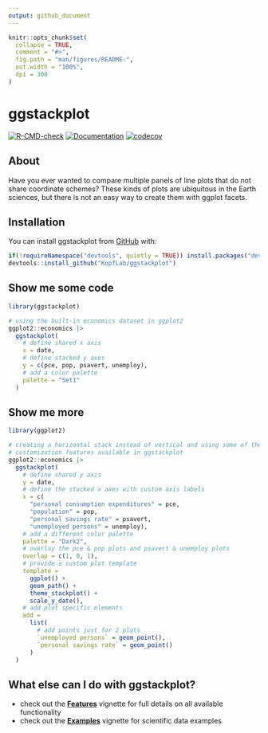 ```yaml
---
output: github_document
---
```


<!-- README.md is generated from README.Rmd. Please edit that file -->

```r
knitr::opts_chunk$set(
  collapse = TRUE,
  comment = "#>",
  fig.path = "man/figures/README-",
  out.width = "100%",
  dpi = 300
)
```

# ggstackplot

<!-- badges: start -->
[![R-CMD-check](https://github.com/KopfLab/ggstackplot/actions/workflows/R-CMD-check.yaml/badge.svg)](https://github.com/KopfLab/ggstackplot/actions/workflows/R-CMD-check.yaml)
[![Documentation](https://img.shields.io/badge/docs-online-green.svg)](https://ggstackplot.kopflab.org/)
[![codecov](https://codecov.io/gh/kopflab/ggstackplot/branch/main/graph/badge.svg?token=SN0YDIJ6Y6)](https://app.codecov.io/gh/kopflab/ggstackplot)
<!-- badges: end -->

## About

Have you ever wanted to compare multiple panels of line plots that do not share coordinate schemes? These kinds of plots are ubiquitous in the Earth sciences, but there is not an easy way to create them with ggplot facets.

## Installation

You can install ggstackplot from [GitHub](https://github.com/) with:

```r
if(!requireNamespace("devtools", quietly = TRUE)) install.packages("devtools")
devtools::install_github("KopfLab/ggstackplot")
```

## Show me some code

```r
library(ggstackplot)

# using the built-in economics dataset in ggplot2
ggplot2::economics |>
  ggstackplot(
    # define shared x axis
    x = date, 
    # define stacked y axes
    y = c(pce, pop, psavert, unemploy),
    # add a color palette
    palette = "Set1"
  )
```

## Show me more

```r
library(ggplot2)

# creating a horizontal stack instead of vertical and using some of the many
# customization features available in ggstackplot
ggplot2::economics |>
  ggstackplot(
    # define shared y axis
    y = date, 
    # define the stacked x axes with custom axis labels
    x = c(
      "personal consumption expenditures" = pce, 
      "population" = pop, 
      "personal savings rate" = psavert, 
      "unemployed persons" = unemploy),
    # add a different color palette
    palette = "Dark2",
    # overlay the pce & pop plots and psavert & unemploy plots
    overlap = c(1, 0, 1),
    # provide a custom plot template
    template = 
      ggplot() +
      geom_path() +
      theme_stackplot() +
      scale_y_date(),
    # add plot specific elements
    add = 
      list(
        # add points just for 2 plots
        `unemployed persons` = geom_point(),
        `personal savings rate` = geom_point()
      )
  )
```

## What else can I do with ggstackplot?

- check out the **[Features](https://ggstackplot.kopflab.org/articles/features.html)** vignette for full details on all available functionality
- check out the **[Examples](https://ggstackplot.kopflab.org/articles/examples.html)** vignette for scientific data examples

